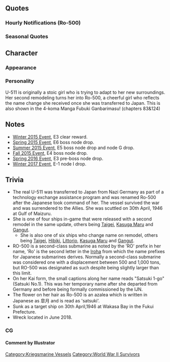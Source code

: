 {{ShipPageHeader}}

==Quotes==
{{ShipQuotes
|Introduction = ドイツ海軍所属、潜水艦U-511です。ユーとお呼びください。少し遠出してきました。よろしくお願い致します。
|Introduction/En = Submarine U-511 of the German Navy, please call me Yuu.  I've come a long way, so I'll be in your care...

|Introduction/Ro-500 = UボートU-511改め呂号第500潜水艦です。ユーちゃん改めろーちゃんです！提督？よろしくお願いしまーす
|Introduction/Ro-500/En = Submarine Ro-500, formerly U-boat U-511. I'm Ro, formerly called Yuu! Admiral? I will be in your care

|Library = ドイツ海軍のUボート、潜水艦U-511……です。<br>頑張って、ここまで来ました。<br>皆と仲良くなれたら…いいなって…ここの文化に馴染めたらいいなって…思います。
|Library/En = I'm the... German Navy U-Boat, U-511.<br>I worked hard to come here.<br>If I could be friends... with everyone... and get acquainted with this place's culture... I think that'd be nice.

|Library/Ro-500 = ドイツ海軍のUボート、U-511を日本海軍式に改装して運用した、呂号第500潜水艦です。<br>舞鶴を母港として運用されました。実戦には出なかったんだけど、対潜部隊の訓練などで活躍しました、はい！
|Library/Ro-500/En = I'm Ro-500, the Kriegsmarine U-boat U-511 remodeled for use by the Japanese Navy.<br>I was operated from my home port of Maizuru. I may not have seen actual battle, but I did train hard with a counter-submarine fleet, yes!

|Secretary 1 = Guten Morgen
|Secretary 1/En = Good morning

|Secretary 1/Ro-500 = ろーちゃんです！はい！
|Secretary 1/Ro-500/En = It's me, Ro-chan!

|Secretary 2 = 知ってる・・・それ、この艦隊の挨拶でしょ？変わってるね。
|Secretary 2/En = I know. That's the greeting in this fleet right? It's different.

|Secretary 2/Ro-500 = はい！日本語大分上達しました！頑張りました　はい！
|Secretary 2/Ro-500/En = Yes, my Japanese has improved. I tried my best. Yes!

|Secretary 3 = 郷に入っては郷に従えって聞いたけど・・・まぁ・・・どうなのかなって
|Secretary 3/En = "When in  Rome, do as the Romans do" they said... Well, wonder what should I do.
|Secretary 3/Note = A saying meaning "behave as those around do", Yuu-tan is still trying to get used to the Japanese culture

|Secretary 3/Ro-500 = えっと・・・提督？それ本当は挨拶じゃないですよね？ダメ・・・ですよね？ねぇ？ねぇ！？
|Secretary 3/Ro-500/En = Um... Admiral, that's not really a greeting is it? You can't do that, okay? Okay? Okay?

|Idle = ユー・・・なんか間違えたかな・・・大丈夫かな・・・不安・・・ちゃんと出来てる・・・かな・・・
|Idle/En = Yuu... wondering if something's wrong. Is it alright? A bit nervous... I wonder if I can do it.

|Idle/Kai = Ad・・・提督。ゆう・・・ちゃんと出来てる・・・ですか？そう・・・　・・・ダンケ！
|Idle/Kai/En = て… Admiral. Is Yuu... doing everything right? Oh... ...danke!

|Idle/Ro-500 = 対潜部隊との訓練もいいけど大事な実戦にも出てみたい！ねぇ提督？・・・聞いてる？・・・むー！聞いてなーい！
|Idle/Ro-500/En = Practicing with submarine is okay but... Ro wanna do real battle too! Hey admiral...? Are you listening...? Uuu! You are not!
|Idle/Ro-500/Note = Ro-500 spent most of her service life in IJN as an ASW exercise target.

|Secretary Married = Admir・・・じゃなかった。っと・・・提督、いつもありがとう・・・です。
|Secretary Married/En = ていと... Wait that's not it. Um... Admiral, thanks... as always.

|Secretary Married/Ro-500 = 提督、Guten Tag…ぇ、あ、これ？　うん、ハっちゃんのために焼いてみたの、シュトーレン…食べてみる？　はい♪t?
|Secretary Married/Ro-500/En = Admiral, Guten Tag...oh, this? I tried baking Stollen for Hacchan...want to try some? Yes♪
|Secretary Married/Ro-500/Note = Stollen is a traditional German Christmas cake.

|Wedding = Admiral・・・どうしたの？この指輪・・・ゆーに？Da-、danke・・・そ、その・・・Danke！
|Wedding/En = Admiral... What's wrong? This ring... is for Yuu? Da, Danke. U-Um... Danke!

|Wedding/Ro-500= 提督、ろーちゃんにご用？　この指輪って・・・d、danke！・・・じゃない・・・あっありがとう。提督、ハネムーンは舞鶴ね♪
|Wedding/Ro-500/En = Admiral, you called? What's this ring for...? D-Danke! Um that's wrong... thank you. Our honeymoon will be in Maizuru, right?

|Looking At Scores = 状況報告・・・かな？わかった・・・
|Looking At Scores/En = Should Yuu report? Okay.

|Looking At Scores/Ro-500 = 提督、状況報告、見たいですか？わっかりましたー！
|Looking At Scores/Ro-500/En = Admiral, you want to see the report? Understood!

|Joining A Fleet = ユー・・・出撃します。
|Joining A Fleet/En = Yuu, sortieing.

|Joining A Fleet/Ro-500 = 呂号潜水艦！出撃します！
|Joining A Fleet/Ro-500/En = Submarine Ro-500, Sortieing!

|Equipment 1 = 改装・・・うん・・・Danke
|Equipment 1/En = Upgrade... Right, Danke.

|Equipment 1/Ro-500 = Danke、ちがった、ありがとうございます！ヘヘヘ、合ってるでしょ？
|Equipment 1/Ro-500/En = Danke... Wait that's not it... Thank you! I'm right this time right?

|Equipment 2 = Danke・・・ありがとう・・・あってる？
|Equipment 2/En = Danke. Thanks... is that right?
|Equipment 2/Note = Confirming her Japanese.

|Equipment 2/Ro-500 = これはうれしい・・・ですって！Danke！Danke！
|Equipment 2/Ro-500/En = I'm happy desu te! Danke! Danke!

|Equipment 3 = 見たことある船もいる…気のせいかな？
|Equipment 3/En = I feel like there's a ship I've seen before... maybe it's just me?
|Equipment 3/Note = Possibly I-8

|Equipment 3/Ro-500 = ふふーん！Danke・・・です！
|Equipment 3/Ro-500/En = Fufun~ Danke... desu!

|Supply = Danke。
|Supply/En = Danke.

|Supply/Ro-500 = 補給助かりますって Danke！
|Supply/Ro-500/En = Supplies... will help! Danke!

|Docking Minor = 少しし休ませて・・・
|Docking Minor/En = Let me rest a bit...

|Docking Minor/Ro-500 = 少し休みますって
|Docking Minor/Ro-500/En = I'll rest for a bit.

|Docking Major = 一杯休ませて・・・Gute Nacht
|Docking Major/En = Let me rest a lot... Gute Nacht.

|Docking Major/Ro-500 = 舞鶴の温泉また行きたいな・・・提督連れて行って欲しいかもー・・・って
|Docking Major/Ro-500/En = It'd be nice if I could go to Maizuru's hot spring again. Admiral, I'd like it if you would take me there.

|Construction = 新しい仲間みたい。
|Construction/En = Seems like a new companion.

|Construction/Ro-500 = 新しい艦娘、来ますって。
|Construction/Ro-500/En = A new ship girl has arrived!

|Returning From Sortie = 艦隊が戻ってきたよ。
|Returning From Sortie/En = The fleet has returned.

|Returning From Sortie/Ro-500 = 作戦完了。お疲れ様ですって！
|Returning From Sortie/Ro-500/En = Operation completed. Good work everyone~

|Starting A Sortie = 潜水艦隊、出撃しますね。
|Starting A Sortie/En = Submarine fleet, sortieing.

|Starting A Sortie/Ro-500 = 潜水艦隊！ろーちゃんの後についてきて！艦隊！はっしーん！
|Starting A Sortie/Ro-500/En = Submarine fleet, please follow Ro. Fleet, move ooooouuutt!

|Battle Start = 敵艦隊発見です・・・Feuer！
|Battle Start/En = Enemy fleet spotted. Fire!

|Battle Start/Ro-500 = 敵艦発見！さぁっいきます！てー！
|Battle Start/Ro-500/En = Enemy fleet sighted. Here I go. Fiiirreee!

|Attack = ゆーは、負けません！
|Attack/En = Yuu will not lose!

|Attack/Ro-500 = Bismarck姉さんやEugenzさんのようにはいかないけど。。。ローちゃん頑張るって！
|Attack/Ro-500/En = Ro might not match Bismarck or Eugen... But Ro will do her best!

|Night Battle = 夜の戦いです・・・負けません！
|Night Battle/En = A night battle. I won't lose!

|Night Battle/Ro-500 = 夜ですって！がんばるーがるるー
|Night Battle/Ro-500/En = Night battle time! Ro will do her best garuru-
|Night Battle/Ro-500/Note = Little wolf's growling sound.

|Night Attack = いろいろあるんです。いろいろ。
|Night Attack/En = There's all sorts. All sorts.

|Night Attack/Ro-500 = てー、てー！　酸素魚雷って…すっごい！
|Night Attack/Ro-500/En = Fire, Fire!  The oxygen torpedos are so powerful!

|MVP = ユーが一番・・・？Danke・・・わかった。もっと頑張るね
|MVP/En = Yuu is number one? Danke. I understand. I'll work even harder.

|MVP/Ro-500 = えっ？ろーちゃんが一番ですか？danke！ですって！はっちゃんに自慢しよーっと！
|MVP/Ro-500/En = Huh? Ro is number one? Danke desu tte! I'm going to boast to Hacchan!

|Minor Damage 1 = っ！？痛い・・・
|Minor Damage 1/En = !? Ouch...

|Minor Damage 1/Ro-500 = ひゃぁっ！？うぅ・・・
|Minor Damage 1/Ro-500/En = Hya! Auuu~

|Minor Damage 2 = あぁああ・・・・とても・・・痛い・・・
|Minor Damage 2/En = Aaah! That...hurts...!

|Minor Damage 2/Ro-500 = やだやだ！もー！
|Minor Damage 2/Ro-500/En = No, no!

|Major Damage = やられました・・・ちょっと良くないです・・・ユー・・・浮上したい・・・気もします・・・
|Major Damage/En = I got beat. This isn't good. Yuu feels like she wants to resurface...

|Major Damage/Ro-500 = うっ・・・やられちゃった・・・まだ大丈夫だけど・・・一度帰りたーい！
|Major Damage/Ro-500/En = I've been hit! I'm still fine but... I want to go back!

|Sunk = もう…浮上できません…ふるさと…舞鶴…もう一度、帰りたい…な…
|Sunk/En = I can't...resurface anymore... I want to go back to Maizuru... back home... once more...
|Sunk/Note = She was scuttled in the Gulf of Maizuru after the war.

|Sunk/Ro-500 = やだ。。。やだよ。。。冷たい。。。冷たいし。。。暗い。。。
|Sunk/Ro-500/En = No... Nooo... It's cold... So cold... And dark...
}}

===Hourly Notifications (Ro-500)===
{{Shiphourly
|Ship = Ro-500
|00JP = 提督お疲れ様・・・ですって！今日はこのろーちゃんが秘書艦を務めますって！よろしくおねがいしまーす
|00EN = 00:00 Admiral,thanks for your hard work desu tte! Today Ro-chan will be your secretary desu tte! I will be in your care!
|00Note = 
|01JP = 提督！マルヒトマルマル・・・これでいい？うんっ！danke！
|01EN = Admiral! Is "01:00" okay? Yes! Danke!
|01Note = 
|02JP = 提督！マルフタマルマル！え・・・なんかちがう？んー・・・やっぱり？　んー・・・
|02EN = Admiral! It's 02:00 ! Huh... did I say it wrong...? Um... really? Uuu...
|02Note = Admiral favors "02:00 Admiral! " more than "Admiral! It's 02:00 !"
|03JP = マルサンマルマル　提督！こっちのほうがいい・・・かなって！・・・そう？よーし！
|03EN = 03:00 Admiral! I wonder if this time is okay...? It is? Okay then!
|03Note = 
|04JP = マルヨンマルマル　提督！・・・ちょっと眠くなってきたけど・・・ろーちゃんがんばるって！はい！
|04EN = 04:00 Admiral! Ro is sleepy... but Ro-chan will do her best! Yes!
|04Note = 
|05JP = マルゴーマルマル 提督！Guten Morgen！朝ですって！朝！
|05EN = 05:00 Admiral! Guten Morgen! Morning desu tte! Morning!
|05Note = 
|06JP = マルロクマルマル　みんな起きてー Guten Morgen Guten Morgen
|06EN = 06:00 Everyone, wake up! Guten Morgen Guten Morgen
|06Note = 
|07JP = マルナナマルマル　提督！朝食はどうするって？パンとチーズでいいよね？はい！いただき・・・まーす！
|07EN = 07:00 Admiral! What shall we eat for breakfast?<br>Bread and cheese is fine? Then... let's ea~t!
|07Note = 
|08JP = マルハチマルマル　提督！え？朝食足りなかったって。うあー・・・ごめんなさいです・・・提督・・・うぅ・・・
|08EN = 08:00 Admiral! Huh? You're still hungry?　Ah... Ro is sorry admiral... Uuu...
|08Note = 
|09JP = マルキュウマルマル　提督！伊号潜水艦のみんなと潜る約束してるんだって！楽しみ・・・はい！
|09EN = 09:00 Admiral! Ro promised to dive with the I class submarine! It's fun... Yes!
|09Note = 
|10JP = ヒトマルマルマル　あっ、 はっちゃん！やっほー！でっちもイクも　Guten Morgen。ん？・・・でっち・・・何怒ってんの？　ふぇ？
|10EN = 10:00 Ah... Hacchan! Yahoo~ Decchi and Iku too, Guten Morgen! Huh...? Decchi... why are you mad? Eh?
|10Note = She thinks I-58's name is "Decchi" (see Fubuki Ganbarimasu! chapter 83)
|11JP = ヒトヒトマルマル　提督！伊号のみんなとの潜水楽しかったって！はい！
|11EN = 11:00 Admiral! It's fun diving with those I-class submarines! Yes!
|11Note = 
|12JP = ヒトフタマルマル　昼食何にする？提督？困ったときはマミーヤ行く？・・・はい！
|12EN = 12:00 What shall we eat for lunch Admiral? "When in trouble please find Mamiya"...? Okay then!
|12Note = 
|13JP = ヒトサンマルマル　マミーヤの昼食はおいしいって。ビスマルク姉さんもガンガン食べてたねー・・・ね？
|13EN = 13:00 Mamiya's lunch was delicious. Even Bismarck-neesan feast on it... right?
|13Note = 
|14JP = ヒトヨンマルマル　提督！午後はどうするって？オリョール？それともバシー？どうしよっか？ね？
|14EN = 14:00 Admiral! What shall we do this afternoon? Orel? Bashi? What shall we do? Right?
|14Note = 
|15JP = ヒトゴーマルマル　あっマックスー！どこ行きますーって！ふんふんっ・・・いってらっしゃーい！
|15EN = 15:00 Max! Where are you going? *nod* *nod*... Take care!
|15Note = Referring to Z3 (Max Schultz)
|16JP = ヒトロクマルマル　マル・ユー！はい！マル・ユー！あっ・・・なんで逃げちゃうの？って・・・マル・ユー！？
|16EN = 16:00 Maruyu! Hey! Maruyu! Ah... Why are you running away? Hey... Maruyu!
|16Note = Maruyu thought Yuu was going to kill her (see Fubuki Ganbarimasu! chapter 83)
|17JP = ヒトナナマルマル　提督！もう夕暮れになってしまったって
|17EN = 17:00 Admiral! It's evening already.
|17Note = 
|18JP = ヒトハチマルマル　夕食時間です提督！どうしよどうしよ・・・何食べたいですって？
|18EN = 18:00 It's dinner time admiral! What now what now... what shall we have?
|18Note = 
|19JP = ヒトキューマルマル　レーベちゃん何それ？カルテスエッセン？！ライ麦パンにソーセージとハム！おいしそぉー・・・いいの！？
|19EN = 19:00 What's that Lebe? Kaltes essen? Rye bread with sausage and ham? Looks delicious... what, I can have it!?
|19Note = Referring to Z1 (Leberecht Maass)
|20JP = フタマルマルマル・・・レーベちゃんの差し入れおいしかったって！提督！ろーちゃんも大満足だって！　えへへ・・・
|20EN = 20:00 Lebe's dinner was delicious! Admiral, Ro is full too! Ehehe~
|20Note = 
|21JP = フタヒトマルマル　提督！それ何々？ビールとは違うの？発泡・・・うぅ・・・なんか難しそう・・・見た目ビールだって
|21EN = 21:00 Admiral! What's that? It's not beer? Foam...? Uuu... it's hard to differentiate... looks like beer to Ro...
|21Note = 
|22JP = フタフタマルマル　提督！どうせだったら本当にドイツビールどうですか？確か何本か残って・・・いませんでした・・・
|22EN = 22:00 Admiral! How about some real German beer then?　After all, we have... well, there are none left...
|22Note = 
|23JP = フタサンマルマル　提督！今日も・・・本当にお疲れ様でしたって！また明日も頑張りましょー！って・・・Gute Nacht
|23EN = 23:00 Admiral! Thank for your hard work today! Let us do our best tomorrow! Gute Nacht.
|23Note = 
}}

===Seasonal Quotes===
{{Shipquoteseasonal
|SecondAnniversary2015 = おめでとうアドミラール、ユーもお祝いします！
|SecondAnniversary2015_EN = Congratulations Admiral, Yuu will also celebrate!
|SecondAnniversary2015_Clip = {{Audio|file=U-511 Second Anniversary.ogg}}
|SecondAnniversary2015_Note = ''As U-511''

|SecondAnniversary2015_2 = 提督、やったね。今日はお祭りだね。ろーちゃんも、嬉しいって！はい！
|SecondAnniversary2015_2_EN = Admiral, you did it! Today is a festival right? Ro-chan too, is happy! Yup!
|SecondAnniversary2015_2_Clip = {{Audio|file=Ro-500_Second_Anniversary.ogg}}
|SecondAnniversary2015_2_Note = ''As RO-500''

|EarlySummer2015 = 暑くなってきた。提督！提督も水着になるって。見たいって！
|EarlySummer2015_EN = It's getting hotter. Admiral! You should change into your swimsuit. I wanna see it!
|EarlySummer2015_Clip = {{Audio|file=Ro_Early_Summer_2015.ogg}}
|EarlySummer2015_Note = ''As RO-500''

|MidSummer2015 = 夏が来たって！泳ぐって！どぼーん！！どぼ～～ん！しおいが言ってたって。
|MidSummer2015_EN = The summer is coming! I will swim! Dobooooon! Dobooooon!! Shioi said that.
|MidSummer2015_Clip = {{Audio|file=Ro_Midsummer2015.ogg}}
|MidSummer2015_Note = ''As RO-500''

|Christmas2015 = ユーも今日は楽しい。Bismarck姉さんも楽しそう。でも、食べ過ぎかも。
|Christmas2015_EN = Today Yuu is happy too. Bismarck-neesan look like she's having fun too. But...maybe Yuu ate a bit too much.
|Christmas2015_Clip = {{Audio|file=U-511 Christmas 2015.ogg}}
|Christmas2015_Note = ''As U-511''

|Christmas2015_2 = Frohe Weihnachten！提督、この七面鳥、美味しいって。
|Christmas2015_2_EN = Merry Christmas! Admiral, this turkey is delicious.
|Christmas2015_2_Clip = {{Audio|file=Ro-500 Christmas 2015.ogg}}
|Christmas2015_2_Note = ''As RO-500''

|Setsubun2016 = オイゲンさんから聞いたんだ。セッツブーン！　大切な文化！
|Setsubun2016_EN = I heard it from Eugen-san. Today is an important cultural day called Setsubooom~!
|Setsubun2016_Clip = {{Audio|file=Ro-500_Setsubun_2016.ogg}}
|Setsubun2016_Note = ''As RO-500''

|WhiteDay2016 = 提督、提督！春だって！この季節、ろーちゃん好きかもって！
|WhiteDay2016_EN = Admiral, admiral! I heard that it's spring! Ro-chan likes this season, maybe!
|WhiteDay2016_Clip = {{Audio|file=Ro-500_White Day 2016.ogg}}
|WhiteDay2016_Note = ''As RO-500''

|Spring2016 = 提督提督！春だって！この季節ろーちゃん好きかもって！	
|Spring2016_EN = Admiral, admiral! I heard that it's spring! Ro-chan likes this season, maybe!	
|Spring2016_Clip = {{Audio|file=}}
|Spring2016_Note = From [[Seasonal/White Day 2016]]<br> ''As RO-500''

|ThirdAnniversary2016 = 提督、やったね。今日はお祭りだね。ろーちゃんも、嬉しいって！はい！
|ThirdAnniversary2016_EN = Admiral, you did it! Today is a festival right? Ro-chan too, is happy! Yup!
|ThirdAnniversary2016_Clip = {{Audio|file=Ro-500_Second_Anniversary.ogg}}
|ThirdAnniversary2016_Note = From [[Seasonal/Second_Anniversary]]<br> ''As RO-500''

|ThirdAnniversary2016_2 = ユーも今日は楽しい。ビスマルク姉様も楽しいそう。でも・・・食べ過ぎかも・・・
|ThirdAnniversary2016_2_EN = Yuu too, had fun today. It seems like Bismarck-neesan enjoyed herself too. But... I may have ate too much...
|ThirdAnniversary2016_2_Clip = {{Audio|file=U-511_Third_Anniversary.ogg}}
|ThirdAnniversary2016_2_Note = ''From [[Seasonal/Christmas 2015|Christmas 2015]]<br> ''As U-511''
}}

==Character==
===Appearance===

=== Personality ===
U-511 is originally a stoic girl who is trying to adapt to her new surroundings. Her second remodeling turns her into Ro-500, a cheerful girl who reflects the name change she received once she was transferred to Japan. This is also shown in the 4-koma Manga Fubuki Ganbarimasu! (chapters 83&124)

==Notes==
* [[Winter 2015 Event]], E3 clear reward.
* [[Spring 2015 Event]], E6 boss node drop.
* [[Summer 2015 Event]], E5 boss node drop and node G drop.
* [[Fall 2015 Event]], E4 boss node drop.
* [[Spring 2016 Event]], E3 pre-boss node drop.
* [http://kancolle.wikia.com/wiki/Winter_2017_Event Winter 2017 Event], E-1 node I drop.


==Trivia==
* The real U-511 was transferred to Japan from Nazi Germany as part of a technology exchange assistance program and was renamed Ro-500 after the Japanese took command of her. The vessel survived the war and was surrendered to the Allies. She was scuttled on 30th April, 1946 at Gulf of Maizuru.
* She is one of four ships in-game that were released with a second remodel in the same update, others being [[Taigei]], [[Kasuga Maru]] and [[Gangut]].
** She is also one of six ships who change name on remodel, others being [[Taigei]], [[Hibiki]], [[Littorio]], [[Kasuga Maru]] and [[Gangut]].
* RO-500 is a second-class submarine as noted by the 'RO' prefix in her name, 'Ro' is the second letter in the [http://en.wikipedia.org/wiki/Iroha Iroha] from which the name prefixes for Japanese submarines derives. Normally a second-class submarine was considered one with a displacement between 500 and 1,000 tons, but RO-500 was designated as such despite being slightly larger than this limit.
* On her Kai form, the small captions along her name reads "Satsuki 1-go" (Satsuki No.1). This was her temporary name after she departed from Germany and before being formally commissioned by the IJN.
* The flower on her hair as Ro-500 is an azalea which is written in Japanese as 皐月 and is read as 'satsuki'.
* Sunk as a target ship on 30th April,1946 at Wakasa Bay in the Fukui Prefecture.
* Wreck located in June 2018.
===CG===
====Comment by Illustrator====
{{MultiTweet
|MultiTweetID = u511design
|user = humikane
|color = #ace
|title = U-511's Design
|link01 = https://twitter.com/humikane/status/564118000593162241
|JP01 = 水中表現に青緑系の色味に振ってあるので、陸にいるときはもうちょっとニュートラルなグレー、なんです
|EN01 = &nbsp;
|link02 = https://twitter.com/humikane/status/564120152636018688
|JP02 = 腕とももの金部分から先は､陸では脱ぐ　あの靴だと歩けない
|EN02 = &nbsp;
|link03 = https://twitter.com/humikane/status/564122724159586304
|JP03 = 敵潜が散布した防潜「毛」を処理するカッターつき
|EN03 = &nbsp;
|link04 = https://twitter.com/humikane/status/564426461667274754
|JP04 = もちろん作業中は映画「U・ボート｣サントラをかけていた。あっちはVII型だけど
|EN04 = &nbsp;
|link05 = https://twitter.com/humikane/status/564428382603976704
|JP05 = VII型サドルタンクだから小柄で尻デカ安産体型なのかしら
|EN05 = &nbsp;
|link06 = https://twitter.com/humikane/status/564512422019358720
|JP06 = 細かいところだと右手の10.5㎝砲は、水中なんで栓をしてます　尻尾状のパーツは艦尾魚雷発射管×2　あと、錨は右側のみです
|EN06 = &nbsp;
|link07 = https://twitter.com/humikane/status/564550510770798592
|JP07 = 今後音声追加されるようなことがあるならRohr eins los! とかあったらうれしいな
|EN07 = &nbsp;
|link08 = https://twitter.com/humikane/status/564571673513689088
|JP08 = 「このスーツ構造どうなってんのん？あっ･･･破いちゃった」　　「この生地と縫製、うちじゃ再現できそうにないッすよ･･･」　｢じゃあ･･･」
|EN08 = &nbsp;
|link09 = https://twitter.com/humikane/status/564910485095452672
|JP09 = 母港では違和感出るの承知で（特に中破）、どうしても水中運用のシーンが書きたくて､運営さんにワガママきいていただきました。可愛がってやってね
|EN09 = &nbsp;
|link10 = https://twitter.com/humikane/status/564917981008773120
|JP10 = セーラー上着は｢極東派遣部隊・夏期作業服（not史実）｣をべリーショート丈に改造したもので元はＺ１／３の持ち物だった
|EN10 = &nbsp;
|link11 = https://twitter.com/humikane/status/565416972318695424
|JP11 = 浮き輪はコルクを成型して布を巻き、ペンキで紅白に塗り分けたもの、なんで水には浮くけど固いです
|EN11 = &nbsp;
|link12 = https://twitter.com/humikane/status/566050253657231362
|JP12 = 日焼け跡のずれは、完全オフの時、私服で川遊びとかしてたので･･･
|EN12 = &nbsp;
|link13 = https://twitter.com/humikane/status/566460628831703040
|JP13 = 水着のサイドに入ってる二本線は甲板に書かれていたラインから。　刺繍や染めでなくて、ペンキで書いています
|EN13 = &nbsp;
|link14 = https://twitter.com/humikane/status/566692871885971456
|JP14 = 水着の胸部分がバラストタンクになってて、作戦行動中と母港ではバストサイズが全然違う、というネタも考えてたんだけどこれはまあさすがに
|EN14 = &nbsp;
}}
{{ShipPageFooter}}
<!--{{Ro-series}}-->
{{:Template:GermanShipsNotes}}
[[Category:Kriegsmarine Vessels]]
[[Category:World War II Survivors]]